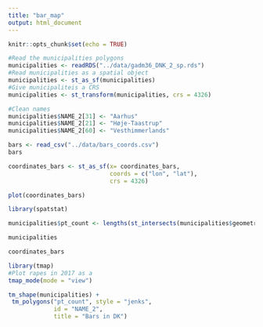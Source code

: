 ```yaml
---
title: "bar_map"
output: html_document
---
```


```r
knitr::opts_chunk$set(echo = TRUE)
```

```r
#Read the municipalities polygons
municipalities <- readRDS("../data/gadm36_DNK_2_sp.rds")
#Read municipalities as a spatial object
municipalities <- st_as_sf(municipalities)
#Give municipaliteis a CRS
municipalities <- st_transform(municipalities, crs = 4326)

#Clean names
municipalities$NAME_2[31] <- "Aarhus"
municipalities$NAME_2[21] <- "Høje-Taastrup"
municipalities$NAME_2[60] <- "Vesthimmerlands"

bars <- read_csv("../data/bars_coords.csv")
bars
```


```r
coordinates_bars <- st_as_sf(x= coordinates_bars,
                             coords = c("lon", "lat"),
                             crs = 4326)

plot(coordinates_bars)
```
```r
library(spatstat)

municipalities$pt_count <- lengths(st_intersects(municipalities$geometry, coordinates_bars))

municipalities

coordinates_bars
```


```r
library(tmap)
#Plot rapes in 2017 as a 
tmap_mode(mode = "view")

tm_shape(municipalities) +
 tm_polygons("pt_count", style = "jenks",
             id = "NAME_2",
             title = "Bars in DK")
```

